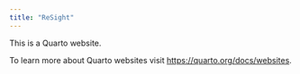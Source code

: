 ```yaml
---
title: "ReSight"
---
```


This is a Quarto website.

To learn more about Quarto websites visit <https://quarto.org/docs/websites>.
